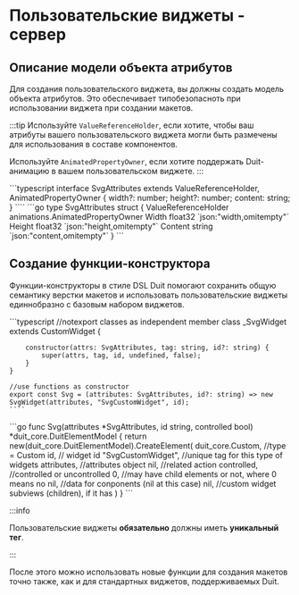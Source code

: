 
# Пользовательские виджеты - сервер

## Описание модели объекта атрибутов

Для создания пользовательского виджета, вы должны создать модель объекта атрибутов. Это обеспечивает типобезопасноть при использовании виджета при создании макетов.

:::tip
Используйте `ValueReferenceHolder`, если хотите, чтобы ваш атрибуты вашего пользовательского виджета могли быть размечены для использования в составе компонентов.

Используйте `AnimatedPropertyOwner`, если хотите поддержать Duit-анимацию в вашем пользовательском виджете.
:::

<Tabs groupId="lang">
  <TabItem value="ts" label="TypeScript" default>
    ```typescript
    interface SvgAttributes extends ValueReferenceHolder<SvgAttributes>, AnimatedPropertyOwner  {
        width?: number;
        height?: number;
        content: string;
    }
    ````
  </TabItem>
  <TabItem value="go" label="Go">
    ```go
    type SvgAttributes struct {
    	ValueReferenceHolder
    	animations.AnimatedPropertyOwner
    	Width   float32 `json:"width,omitempty"`
    	Height  float32 `json:"height,omitempty"`
    	Content string  `json:"content,omitempty"`
    }
    ```
  </TabItem>
</Tabs>

## Создание функции-конструктора

Функции-конструкторы в стиле DSL Duit помогают сохранить общую семантику верстки макетов и использовать пользовательские виджеты единнобразно с базовым набором виджетов.

<Tabs groupId="lang">
  <TabItem value="ts" label="TypeScript" default>
    ```typescript
    //notexport classes as independent member
    class _SvgWidget extends CustomWidget<SvgAttributes> {

        constructor(attrs: SvgAttributes, tag: string, id?: string) {
            super(attrs, tag, id, undefined, false);
        }
    }

    //use functions as constructor
    export const Svg = (attributes: SvgAttributes, id?: string) => new SvgWidget(attributes, "SvgCustomWidget", id);
    ````
  </TabItem>
  <TabItem value="go" label="Go">
    ```go
    func Svg(attributes *SvgAttributes, id string, controlled bool) *duit_core.DuitElementModel {
    	return new(duit_core.DuitElementModel).CreateElement(
    		duit_core.Custom, //type = Custom
    		id, // widget id
    		"SvgCustomWidget", //unique tag for this type of widgets
    		attributes, //attributes object
    		nil, //related action
    		controlled, //controlled or uncontrolled
    		0, //may have child elements or not, where 0 means no
    		nil, //data for conponents (nil at this case)
    		nil, //custom widget subviews (children), if it has
    	)
    }
    ```
  </TabItem>
</Tabs>

:::info

Пользовательские виджеты **обязательно** должны иметь **уникальный тег**.

:::

После этого можно использовать новые функции для создания макетов точно также, как и для стандартных виджетов, поддерживаемых Duit.
